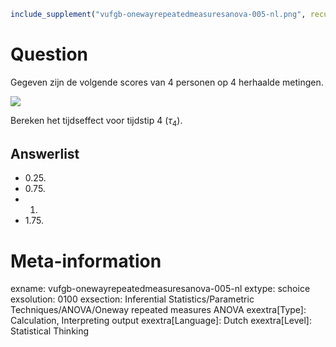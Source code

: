 ```r
include_supplement("vufgb-onewayrepeatedmeasuresanova-005-nl.png", recursive = TRUE)
```

Question
========
Gegeven zijn de volgende scores van 4 personen op 4 herhaalde metingen. 

![](vufgb-onewayrepeatedmeasuresanova-005-nl.png)

Bereken het tijdseffect voor tijdstip 4 ($τ_4$).

Answerlist
----------
* 0.25.
* 0.75.
* 1.
* 1.75.

Meta-information
================
exname: vufgb-onewayrepeatedmeasuresanova-005-nl
extype: schoice
exsolution: 0100
exsection: Inferential Statistics/Parametric Techniques/ANOVA/Oneway repeated measures ANOVA
exextra[Type]: Calculation, Interpreting output
exextra[Language]: Dutch
exextra[Level]: Statistical Thinking
